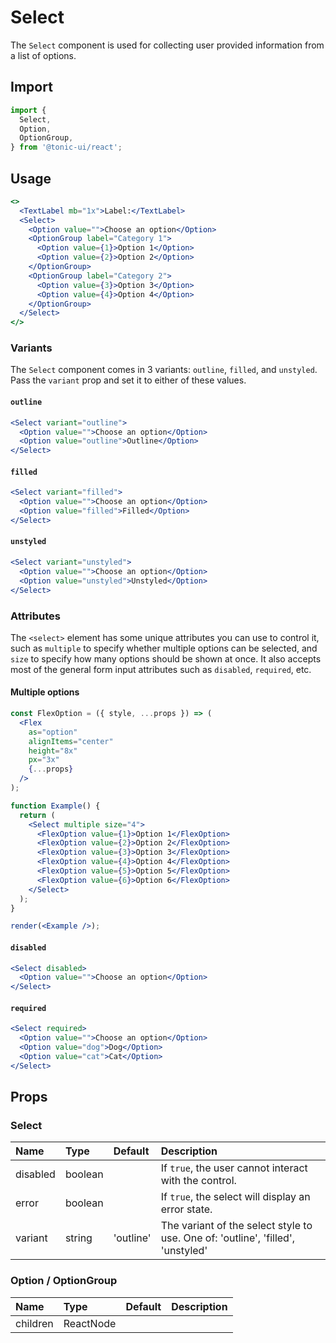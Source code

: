 # Select

The `Select` component is used for collecting user provided information from a list of options.

## Import

```js
import {
  Select,
  Option,
  OptionGroup,
} from '@tonic-ui/react';
```

## Usage

```jsx
<>
  <TextLabel mb="1x">Label:</TextLabel>
  <Select>
    <Option value="">Choose an option</Option>
    <OptionGroup label="Category 1">
      <Option value={1}>Option 1</Option>
      <Option value={2}>Option 2</Option>
    </OptionGroup>
    <OptionGroup label="Category 2">
      <Option value={3}>Option 3</Option>
      <Option value={4}>Option 4</Option>
    </OptionGroup>
  </Select>
</>
```

### Variants

The `Select` component comes in 3 variants: `outline`, `filled`, and `unstyled`. Pass the `variant` prop and set it to either of these values.

#### `outline`

```jsx
<Select variant="outline">
  <Option value="">Choose an option</Option>
  <Option value="outline">Outline</Option>
</Select>
```

#### `filled`

```jsx
<Select variant="filled">
  <Option value="">Choose an option</Option>
  <Option value="filled">Filled</Option>
</Select>
```

#### `unstyled`

```jsx
<Select variant="unstyled">
  <Option value="">Choose an option</Option>
  <Option value="unstyled">Unstyled</Option>
</Select>
```

### Attributes

The `<select>` element has some unique attributes you can use to control it, such as `multiple` to specify whether multiple options can be selected, and `size` to specify how many options should be shown at once. It also accepts most of the general form input attributes such as `disabled`, `required`, etc.

#### Multiple options

```jsx noInline
const FlexOption = ({ style, ...props }) => (
  <Flex
    as="option"
    alignItems="center"
    height="8x"
    px="3x"
    {...props}
  />
);

function Example() {
  return (
    <Select multiple size="4">
      <FlexOption value={1}>Option 1</FlexOption>
      <FlexOption value={2}>Option 2</FlexOption>
      <FlexOption value={3}>Option 3</FlexOption>
      <FlexOption value={4}>Option 4</FlexOption>
      <FlexOption value={5}>Option 5</FlexOption>
      <FlexOption value={6}>Option 6</FlexOption>
    </Select>
  );
}

render(<Example />);
```

#### `disabled`

```jsx
<Select disabled>
  <Option value="">Choose an option</Option>
</Select>
```

#### `required`

```jsx
<Select required>
  <Option value="">Choose an option</Option>
  <Option value="dog">Dog</Option>
  <Option value="cat">Cat</Option>
</Select>
```

## Props

### Select

| Name | Type | Default | Description |
| :--- | :--- | :------ | :---------- |
| disabled | boolean | | If `true`, the user cannot interact with the control. |
| error | boolean | | If `true`, the select will display an error state. |
| variant | string | 'outline' | The variant of the select style to use. One of: 'outline', 'filled', 'unstyled' |

### Option / OptionGroup

| Name | Type | Default | Description |
| :--- | :--- | :------ | :---------- |
| children | ReactNode | | |

